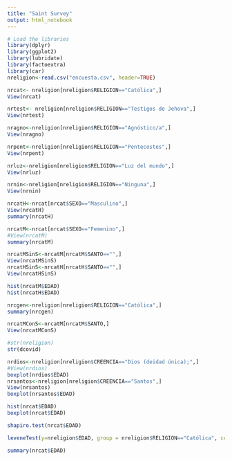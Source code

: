 ```yaml
---
title: "Saint Survey"
output: html_notebook
---
```


```r
# Load the libraries
library(dplyr)
library(ggplot2)
library(lubridate)
library(factoextra)
library(car)
nreligion<-read.csv("encuesta.csv", header=TRUE)
```

```r
nrcat<- nreligion[nreligion$RELIGION=="Católica",]
View(nrcat)
```

```r
nrtest<- nreligion[nreligion$RELIGION=="Testigos de Jehova",]
View(nrtest)
```

```r
nragno<-nreligion[nreligion$RELIGION=="Agnóstico/a",]
View(nragno)
```

```r
nrpent<-nreligion[nreligion$RELIGION=="Pentecostes",]
View(nrpent)
```

```r
nrluz<-nreligion[nreligion$RELIGION=="Luz del mundo",]
View(nrluz)
```

```r
nrnin<-nreligion[nreligion$RELIGION=="Ninguna",]
View(nrnin)
```

```r
nrcatH<-nrcat[nrcat$SEXO=="Masculino",]
View(nrcatH)
summary(nrcatH)
```

```r
nrcatM<-nrcat[nrcat$SEXO=="Femenino",]
#View(nrcatM)
summary(nrcatM)
```

```r
nrcatMSinS<-nrcatM[nrcatM$SANTO=="",]
View(nrcatMSinS)
nrcatHSinS<-nrcatH[nrcatH$SANTO=="",]
View(nrcatHSinS)
```

```r
hist(nrcatM$EDAD)
hist(nrcatH$EDAD)
```

```r
nrcgen<-nreligion[nreligion$RELIGION=="Católica",]
summary(nrcgen)
```

```r
nrcatMConS<-nrcatM[nrcatM$SANTO,]
View(nrcatMConS)
```


```r
#str(nreligion)
str(dcovid)
```

```r
nrdios<-nreligion[nreligion$CREENCIA=="Dios (deidad única);",]
#View(nrdios)
boxplot(nrdios$EDAD)
nrsantos<-nreligion[nreligion$CREENCIA=="Santos",]
View(nrsantos)
boxplot(nrsantos$EDAD)
```
```r
hist(nrcat$EDAD)
boxplot(nrcat$EDAD)
```

```r
shapiro.test(nrcat$EDAD)
```
```r
leveneTest(y=nreligion$EDAD, group = nreligion$RELIGION=="Católica", center = "min")
```

```r
summary(nrcat$EDAD)
```


